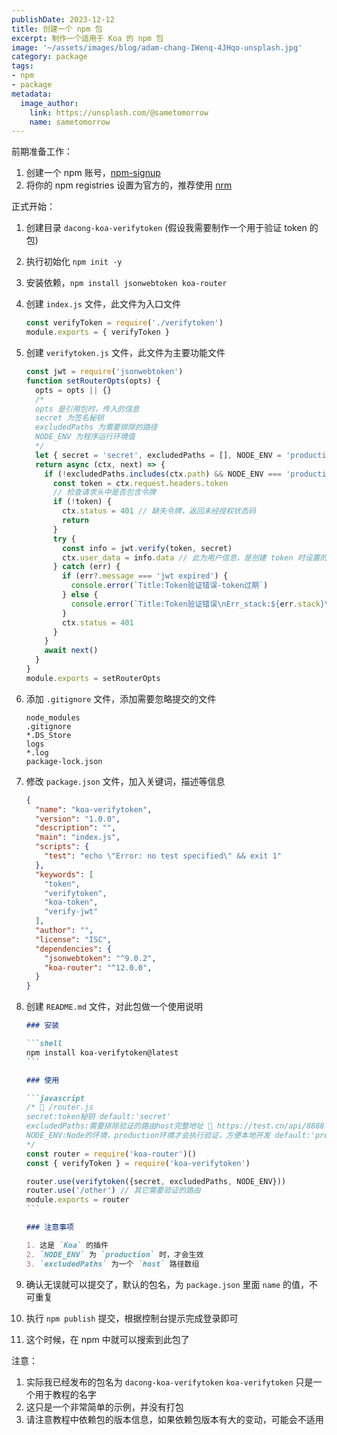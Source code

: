 ```yaml
---
publishDate: 2023-12-12
title: 创建一个 npm 包
excerpt: 制作一个适用于 Koa 的 npm 包
image: '~/assets/images/blog/adam-chang-IWenq-4JHqo-unsplash.jpg'
category: package
tags:
- npm
- package
metadata:
  image_author:
    link: https://unsplash.com/@sametomorrow
    name: sametomorrow
---
```


前期准备工作：

1. 创建一个 npm 账号，[npm-signup](https://www.npmjs.com/signup)
2. 将你的 npm registries 设置为官方的，推荐使用 [nrm](https://www.npmjs.com/package/nrm)

正式开始：

1. 创建目录 `dacong-koa-verifytoken` (假设我需要制作一个用于验证 token 的包)

2. 执行初始化 `npm init -y`

3. 安装依赖，`npm install jsonwebtoken koa-router`

4. 创建 `index.js` 文件，此文件为入口文件

   ```javascript
   const verifyToken = require('./verifytoken')
   module.exports = { verifyToken }
   ```

5. 创建 `verifytoken.js` 文件，此文件为主要功能文件

   ```javascript
   const jwt = require('jsonwebtoken')
   function setRouterOpts(opts) {
     opts = opts || {} 
     /*
     opts 是引用包时，传入的信息
     secret 为签名秘钥
     excludedPaths 为需要排除的路径
     NODE_ENV 为程序运行环境值
     */
     let { secret = 'secret', excludedPaths = [], NODE_ENV = 'production' } = opts
     return async (ctx, next) => {
       if (!excludedPaths.includes(ctx.path) && NODE_ENV === 'production') {
         const token = ctx.request.headers.token
         // 检查请求头中是否包含令牌
         if (!token) {
           ctx.status = 401 // 缺失令牌，返回未经授权状态码
           return
         }
         try {
           const info = jwt.verify(token, secret)
           ctx.user_data = info.data // 此为用户信息，是创建 token 时设置的
         } catch (err) {
           if (err?.message === 'jwt expired') {
             console.error(`Title:Token验证错误-token过期`)
           } else {
             console.error(`Title:Token验证错误\nErr_stack:${err.stack}\n`)
           }
           ctx.status = 401
         }
       }
       await next()
     }
   }
   module.exports = setRouterOpts
   ```

6. 添加 `.gitignore` 文件，添加需要忽略提交的文件

   ```
   node_modules
   .gitignore
   *.DS_Store
   logs
   *.log
   package-lock.json
   ```

7. 修改 `package.json` 文件，加入关键词，描述等信息

   ```json
   {
     "name": "koa-verifytoken",
     "version": "1.0.0",
     "description": "",
     "main": "index.js",
     "scripts": {
       "test": "echo \"Error: no test specified\" && exit 1"
     },
     "keywords": [
       "token",
       "verifytoken",
       "koa-token",
       "verify-jwt"
     ],
     "author": "",
     "license": "ISC",
     "dependencies": {
       "jsonwebtoken": "^9.0.2",
       "koa-router": "^12.0.0",
     }
   }
   ```

8. 创建 `README.md` 文件，对此包做一个使用说明

   ````markdown
   ### 安装
   
   ```shell
   npm install koa-verifytoken@latest
   ```
   
   ### 使用
   
   ```javascript
   /* 🌰 /router.js
   secret:token秘钥 default:'secret'
   excludedPaths:需要排除验证的路由host完整地址 🌰 https://test.cn/api/8888 default:[]
   NODE_ENV:Node的环境，production环境才会执行验证，方便本地开发 default:'production'
   */
   const router = require('koa-router')()
   const { verifyToken } = require('koa-verifytoken')
   
   router.use(verifytoken({secret, excludedPaths, NODE_ENV}))
   router.use('/other') // 其它需要验证的路由
   module.exports = router
   ```
   
   ### 注意事项
   
   1. 这是 `Koa` 的插件
   2. `NODE_ENV` 为 `production` 时，才会生效
   3. `excludedPaths` 为一个 `host` 路径数组
   ````

9. 确认无误就可以提交了，默认的包名，为 `package.json` 里面 `name` 的值，不可重复

10. 执行 `npm publish` 提交，根据控制台提示完成登录即可

11. 这个时候，在 npm 中就可以搜索到此包了

注意：

1. 实际我已经发布的包名为 `dacong-koa-verifytoken` `koa-verifytoken` 只是一个用于教程的名字
2. 这只是一个非常简单的示例，并没有打包
3. 请注意教程中依赖包的版本信息，如果依赖包版本有大的变动，可能会不适用


